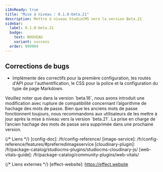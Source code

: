 ```yaml
---
i18nReady: true
title: "Mise à niveau : 0.1.0-beta.21"
description: Mettre à niveau StudioCMS vers la version Beta.21
sidebar:
  label: 0.1.0-beta.21
  badge:
    text: NOUVEAU
    variant: success
  order: 999994
---
```



<QuickUpdate />

## Corrections de bugs

- Implémente des correctifs pour la première configuration, les routes d'API pour l'authentification, le CSS pour la police et la configuration du type de page Markdown.

<Aside title="À noter">
Veuillez noter que dans la version `beta.16`, nous avons introduit une modification avec rupture de compatibilité concernant l’algorithme de hachage des mots de passe. Bien que les anciens mots de passe fonctionnent toujours, nous recommandons aux utilisateurs de les mettre à jour après la mise à niveau vers la version `beta.21`. La prise en charge de l’ancien hachage des mots de passe sera supprimée dans une prochaine version.
</Aside>

{/* Liens */}
[config-doc]: /fr/config-reference/
[image-service]: /fr/config-reference/features/#preferredimageservice
[cloudinary-plugin]: /fr/package-catalog/studiocms-plugins/studiocms-cloudinary-js/
[web-vitals-guide]: /fr/package-catalog/community-plugins/web-vitals/

{/* Liens externes */}
[effect-website]: https://effect.website
